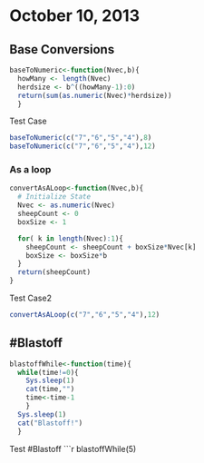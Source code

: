 October 10, 2013
================

## Base Conversions
```r
baseToNumeric<-function(Nvec,b){
  howMany <- length(Nvec)
  herdsize <- b^((howMany-1):0)
  return(sum(as.numeric(Nvec)*herdsize))
  }
```

Test Case
```r
baseToNumeric(c("7","6","5","4"),8)
baseToNumeric(c("7","6","5","4"),12)
```
### As a loop

```r
convertAsALoop<-function(Nvec,b){
  # Initialize State
  Nvec <- as.numeric(Nvec)
  sheepCount <- 0
  boxSize <- 1

  for( k in length(Nvec):1){
    sheepCount <- sheepCount + boxSize*Nvec[k]
    boxSize <- boxSize*b
  }
  return(sheepCount)
}
```

Test Case2
```r
convertAsALoop(c("7","6","5","4"),12)
```

## #Blastoff

```r
blastoffWhile<-function(time){
  while(time!=0){
    Sys.sleep(1)
    cat(time,"")
    time<-time-1
    }
  Sys.sleep(1)
  cat("Blastoff!")
  }
```
Test #Blastoff
```r
blastoffWhile(5)